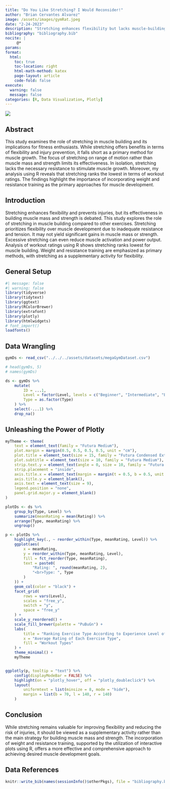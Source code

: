 ---
title: "Do You Like Stretching? I Would Reconsider!"
author: "Brian Cervantes Alvarez"
image: /assets/images/gymRat.jpeg
date: "2-24-2023"
description: "Stretching enhances flexibility but lacks muscle-building benefits. Weight training and resistance exercises stimulate muscle growth. Supplement, not substitute, for effective muscle building."
bibliography: "bibliography.bib"
nocite: |
     @*
params:
format:
  html:
    toc: true
    toc-location: right
    html-math-method: katex
    page-layout: article
    code-fold: false
execute: 
  warning: false
  message: false
categories: [R, Data Visualization, Plotly]
---

![](/assets/images/gymRat.jpeg)


## Abstract

This study examines the role of stretching in muscle building and its implications for fitness enthusiasts. While stretching offers benefits in terms of flexibility and injury prevention, it falls short as a primary method for muscle growth. The focus of stretching on range of motion rather than muscle mass and strength limits its effectiveness. In isolation, stretching lacks the necessary resistance to stimulate muscle growth. Moreover, my analysis using R reveals that stretching ranks the lowest in terms of workout ratings. The findings highlight the importance of incorporating weight and resistance training as the primary approaches for muscle development.

## Introduction


Stretching enhances flexibility and prevents injuries, but its effectiveness in building muscle mass and strength is debated. This study explores the role of stretching in muscle building compared to other exercises. Stretching prioritizes flexibility over muscle development due to inadequate resistance and tension. It may not yield significant gains in muscle mass or strength. Excessive stretching can even reduce muscle activation and power output. Analysis of workout ratings using R shows stretching ranks lowest for muscle building. Weight and resistance training are emphasized as primary methods, with stretching as a supplementary activity for flexibility.

## General Setup

```{r}
#| message: false
#| warning: false
library(tidyverse)
library(tidytext)
library(ggtext)
library(RColorBrewer)
library(extrafont)
library(plotly)
library(htmlwidgets)
# font_import()
loadfonts()
```

## Data Wrangling

```{r}
gymDs <- read_csv("../../../assets/datasets/megaGymDataset.csv")

# head(gymDs, 5)
# names(gymDs)

ds <- gymDs %>%
    mutate(
        ID = ...1,
        Level = factor(Level, levels = c("Beginner", "Intermediate", "Expert")),
        Type = as.factor(Type)
    ) %>%
    select(-...1) %>%
    drop_na()


```

## Unleashing the Power of Plotly

```{r, include=FALSE}
myTheme <- theme(
    text = element_text(family = "Futura Medium"),
    plot.margin = margin(0.5, 0.5, 0.5, 0.5, unit = "cm"),
    plot.title = element_text(size = 15, family = "Futura Condensed ExtraBold"),
    plot.subtitle = element_text(size = 10, family = "Futura Medium"),
    strip.text.y = element_text(angle = 0, size = 10, family = "Futura Condensed ExtraBold"),
    strip.placement = "inside",
    axis.title.x = element_text(margin = margin(t = 0.5, b = 0.5, unit = "cm")),
    axis.title.y = element_blank(),
    axis.text = element_text(size = 9),
    legend.position = "none",
    panel.grid.major.y = element_blank()
)

```

```{r}
plotDs <- ds %>%
    group_by(Type, Level) %>%
    summarize(meanRating = mean(Rating)) %>%
    arrange(Type, meanRating) %>%
    ungroup()

p <- plotDs %>%
    highlight_key(., ~ reorder_within(Type, meanRating, Level)) %>%
    ggplot(aes(
        x = meanRating,
        y = reorder_within(Type, meanRating, Level),
        fill = fct_reorder(Type, meanRating),
        text = paste0(
            "Rating: ", round(meanRating, 2),
            "<br>Type: ", Type
        )
    )) +
    geom_col(color = "black") +
    facet_grid(
        rows = vars(Level),
        scales = "free_y",
        switch = "y",
        space = "free_y"
    ) +
    scale_y_reordered() +
    scale_fill_brewer(palette = "PuBuGn") +
    labs(
        title = "Ranking Exercise Type According to Experience Level of Individuals",
        x = "Average Rating of Each Exercise Type",
        fill = "Workout Types"
    ) +
    theme_minimal() +
    myTheme


ggplotly(p, tooltip = "text") %>%
    config(displayModeBar = FALSE) %>%
    highlight(on = "plotly_hover", off = "plotly_doubleclick") %>%
    layout(
        uniformtext = list(minsize = 8, mode = "hide"),
        margin = list(b = 70, l = 140, r = 140)
    )

```

## Conclusion

While stretching remains valuable for improving flexibility and reducing the risk of injuries, it should be viewed as a supplementary activity rather than the main strategy for building muscle mass and strength. The incorporation of weight and resistance training, supported by the utilization of interactive plots using R, offers a more effective and comprehensive approach to achieving desired muscle development goals.


## Data References

```{r, echo=FALSE}
knitr::write_bib(names(sessionInfo()$otherPkgs), file = "bibliography.bib")
```